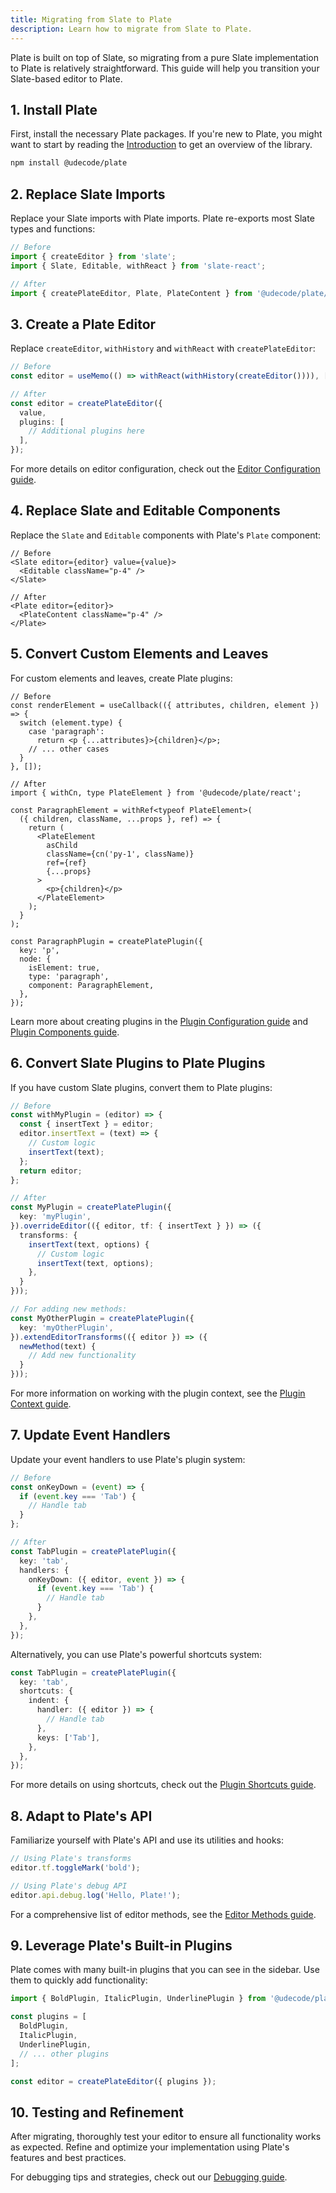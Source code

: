 ```yaml
---
title: Migrating from Slate to Plate
description: Learn how to migrate from Slate to Plate.
---
```


Plate is built on top of Slate, so migrating from a pure Slate implementation to Plate is relatively straightforward. This guide will help you transition your Slate-based editor to Plate.

## 1. Install Plate

First, install the necessary Plate packages. If you're new to Plate, you might want to start by reading the [Introduction](/docs/getting-started) to get an overview of the library.

```bash
npm install @udecode/plate
```

## 2. Replace Slate Imports

Replace your Slate imports with Plate imports. Plate re-exports most Slate types and functions:

```ts
// Before
import { createEditor } from 'slate';
import { Slate, Editable, withReact } from 'slate-react';

// After
import { createPlateEditor, Plate, PlateContent } from '@udecode/plate/react';
```

## 3. Create a Plate Editor

Replace `createEditor`, `withHistory` and `withReact` with `createPlateEditor`:

```ts
// Before
const editor = useMemo(() => withReact(withHistory(createEditor()))), []);

// After
const editor = createPlateEditor({
  value,
  plugins: [
    // Additional plugins here
  ],
});
```

For more details on editor configuration, check out the [Editor Configuration guide](/docs/editor).

## 4. Replace Slate and Editable Components

Replace the `Slate` and `Editable` components with Plate's `Plate` component:

```tsx
// Before
<Slate editor={editor} value={value}>
  <Editable className="p-4" />
</Slate>

// After
<Plate editor={editor}>
  <PlateContent className="p-4" />
</Plate>
```

## 5. Convert Custom Elements and Leaves

For custom elements and leaves, create Plate plugins:

```tsx
// Before
const renderElement = useCallback(({ attributes, children, element }) => {
  switch (element.type) {
    case 'paragraph':
      return <p {...attributes}>{children}</p>;
    // ... other cases
  }
}, []);

// After
import { withCn, type PlateElement } from '@udecode/plate/react';

const ParagraphElement = withRef<typeof PlateElement>(
  ({ children, className, ...props }, ref) => {
    return (
      <PlateElement
        asChild
        className={cn('py-1', className)}
        ref={ref}
        {...props}
      >
        <p>{children}</p>
      </PlateElement>
    );
  }
);

const ParagraphPlugin = createPlatePlugin({
  key: 'p',
  node: {
    isElement: true,
    type: 'paragraph',
    component: ParagraphElement,
  },
});
```

Learn more about creating plugins in the [Plugin Configuration guide](/docs/plugin) and [Plugin Components guide](/docs/plugin-components).

## 6. Convert Slate Plugins to Plate Plugins

If you have custom Slate plugins, convert them to Plate plugins:

```ts
// Before
const withMyPlugin = (editor) => {
  const { insertText } = editor;
  editor.insertText = (text) => {
    // Custom logic
    insertText(text);
  };
  return editor;
};

// After
const MyPlugin = createPlatePlugin({
  key: 'myPlugin',
}).overrideEditor(({ editor, tf: { insertText } }) => ({
  transforms: {
    insertText(text, options) {
      // Custom logic
      insertText(text, options);
    },
  }
}));

// For adding new methods:
const MyOtherPlugin = createPlatePlugin({
  key: 'myOtherPlugin',
}).extendEditorTransforms(({ editor }) => ({
  newMethod(text) {
    // Add new functionality
  }
}));
```

For more information on working with the plugin context, see the [Plugin Context guide](/docs/plugin-context).

## 7. Update Event Handlers

Update your event handlers to use Plate's plugin system:

```ts
// Before
const onKeyDown = (event) => {
  if (event.key === 'Tab') {
    // Handle tab
  }
};

// After
const TabPlugin = createPlatePlugin({
  key: 'tab',
  handlers: {
    onKeyDown: ({ editor, event }) => {
      if (event.key === 'Tab') {
        // Handle tab
      }
    },
  },
});
```

Alternatively, you can use Plate's powerful shortcuts system:

```ts
const TabPlugin = createPlatePlugin({
  key: 'tab',
  shortcuts: {
    indent: {
      handler: ({ editor }) => {
        // Handle tab
      },
      keys: ['Tab'],
    },
  },
});
```

For more details on using shortcuts, check out the [Plugin Shortcuts guide](/docs/plugin-shortcuts).

## 8. Adapt to Plate's API

Familiarize yourself with Plate's API and use its utilities and hooks:

```ts
// Using Plate's transforms
editor.tf.toggleMark('bold');

// Using Plate's debug API
editor.api.debug.log('Hello, Plate!');
```

For a comprehensive list of editor methods, see the [Editor Methods guide](/docs/editor-methods).

## 9. Leverage Plate's Built-in Plugins

Plate comes with many built-in plugins that you can see in the sidebar. Use them to quickly add functionality:

```ts
import { BoldPlugin, ItalicPlugin, UnderlinePlugin } from '@udecode/plate/react';

const plugins = [
  BoldPlugin,
  ItalicPlugin,
  UnderlinePlugin,
  // ... other plugins
];

const editor = createPlateEditor({ plugins });
```

## 10. Testing and Refinement

After migrating, thoroughly test your editor to ensure all functionality works as expected. Refine and optimize your implementation using Plate's features and best practices.

For debugging tips and strategies, check out our [Debugging guide](/docs/debugging).